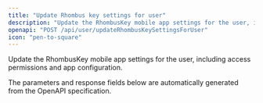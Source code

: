 ```yaml
---
title: "Update Rhombus key settings for user"
description: "Update the RhombusKey mobile app settings for the user, including access permissions and app configuration."
openapi: "POST /api/user/updateRhombusKeySettingsForUser"
icon: "pen-to-square"
---
```


Update the RhombusKey mobile app settings for the user, including access permissions and app configuration.

<Note>
The parameters and response fields below are automatically generated from the OpenAPI specification.
</Note>
